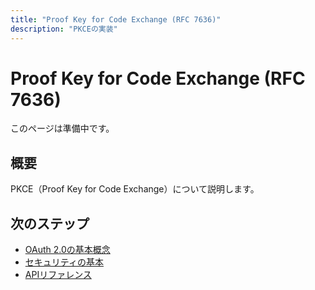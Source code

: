 ```yaml
---
title: "Proof Key for Code Exchange (RFC 7636)"
description: "PKCEの実装"
---
```


# Proof Key for Code Exchange (RFC 7636)

このページは準備中です。

## 概要

PKCE（Proof Key for Code Exchange）について説明します。

## 次のステップ

- [OAuth 2.0の基本概念](/ja/concepts/oauth2-basics)
- [セキュリティの基本](/ja/concepts/security-fundamentals)
- [APIリファレンス](/ja/api-reference)
